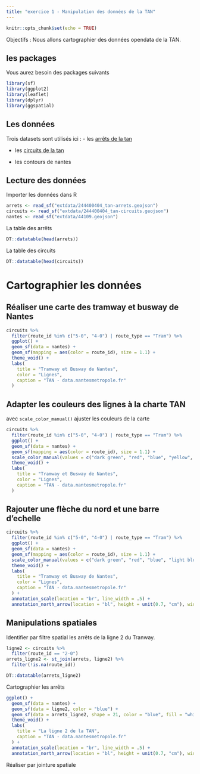 ```yaml
---
title: "exercice 1 - Manipulation des données de la TAN"
---
```


```r
knitr::opts_chunk$set(echo = TRUE)
```

Objectifs : Nous allons cartographier des données opendata de la TAN.

## les packages

Vous aurez besoin des packages suivants

```r
library(sf)
library(ggplot2)
library(leaflet)
library(dplyr)
library(ggspatial)
```



## Les données

Trois datasets sont utilisés ici : 
- les [arrêts de la tan](https://data.nantesmetropole.fr/explore/dataset/244400404_tan-arrets/map/?location=10,47.23143,-1.58181&basemap=jawg.streets)

- les [circuits de la tan](https://data.nantesmetropole.fr/explore/dataset/244400404_tan-circuits/map/?disjunctive.route_type&location=10,47.23143,-1.58181&basemap=jawg.streets)

- les contours de nantes

## Lecture des données

Importer les données dans R

```r
arrets <- read_sf("extdata/244400404_tan-arrets.geojson")
circuits <- read_sf("extdata/244400404_tan-circuits.geojson")
nantes <- read_sf("extdata/44109.geojson")
```

La table des arrêts

```r
DT::datatable(head(arrets))
```

La table des circuits

```r
DT::datatable(head(circuits))
```

# Cartographier les données

## Réaliser une carte des tramway et busway de Nantes

```r
circuits %>%
  filter(route_id %in% c("5-0", "4-0") | route_type == "Tram") %>%
  ggplot() +
  geom_sf(data = nantes) +
  geom_sf(mapping = aes(color = route_id), size = 1.1) +
  theme_void() +
  labs(
    title = "Tramway et Busway de Nantes",
    color = "Lignes",
    caption = "TAN - data.nantesmetropole.fr"
  )
```

## Adapter les couleurs des lignes à la charte TAN

avec `scale_color_manual()` ajuster les couleurs de la carte

```r
circuits %>%
  filter(route_id %in% c("5-0", "4-0") | route_type == "Tram") %>%
  ggplot() +
  geom_sf(data = nantes) +
  geom_sf(mapping = aes(color = route_id), size = 1.1) +
  scale_color_manual(values = c("dark green", "red", "blue", "yellow", "light blue")) +
  theme_void() +
  labs(
    title = "Tramway et Busway de Nantes",
    color = "Lignes",
    caption = "TAN - data.nantesmetropole.fr"
  )
```

## Rajouter une flèche du nord et une barre d'echelle


```r
circuits %>%
  filter(route_id %in% c("5-0", "4-0") | route_type == "Tram") %>%
  ggplot() +
  geom_sf(data = nantes) +
  geom_sf(mapping = aes(color = route_id), size = 1.1) +
  scale_color_manual(values = c("dark green", "red", "blue", "light blue", "yellow")) +
  theme_void() +
  labs(
    title = "Tramway et Busway de Nantes",
    color = "Lignes",
    caption = "TAN - data.nantesmetropole.fr"
  ) +
  annotation_scale(location = "br", line_width = .5) +
  annotation_north_arrow(location = "bl", height = unit(0.7, "cm"), width = unit(0.7, "cm"))
```


## Manipulations spatiales

Identifier par filtre spatial les arrêts de la ligne 2 du Tranway.

```r
ligne2 <- circuits %>%
  filter(route_id == "2-0")
arrets_ligne2 <- st_join(arrets, ligne2) %>%
  filter(!is.na(route_id))
```

```r
DT::datatable(arrets_ligne2)
```

Cartographier les arrêts

```r
ggplot() +
  geom_sf(data = nantes) +
  geom_sf(data = ligne2, color = "blue") +
  geom_sf(data = arrets_ligne2, shape = 21, color = "blue", fill = "white") +
  theme_void() +
  labs(
    title = "La ligne 2 de la TAN",
    caption = "TAN - data.nantesmetropole.fr"
  ) +
  annotation_scale(location = "br", line_width = .5) +
  annotation_north_arrow(location = "bl", height = unit(0.7, "cm"), width = unit(0.7, "cm"))
```

Réaliser par jointure spatiale 